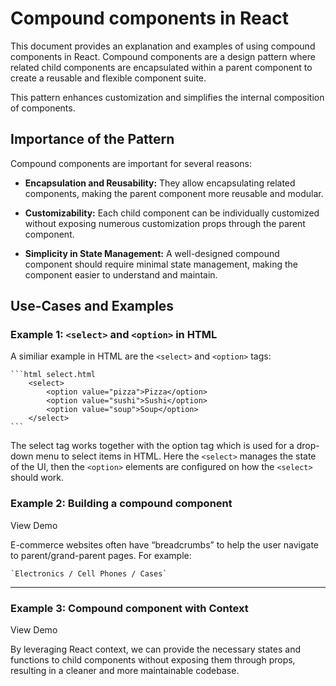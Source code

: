 

# Compound components in React

This document provides an explanation and examples of using compound components in React. Compound components are a design pattern
where related child components are encapsulated within a parent component to create a reusable and flexible component suite.

This pattern enhances customization and simplifies the internal composition of components.

## Importance of the Pattern

Compound components are important for several reasons:

- **Encapsulation and Reusability:** They allow encapsulating related components, making the parent component more reusable and modular.

- **Customizability:** Each child component can be individually customized without exposing numerous customization props through the parent component.

- **Simplicity in State Management:** A well-designed compound component should require minimal state management, making the component easier to understand and maintain.

## Use-Cases and Examples

### Example 1: `<select>` and `<option>` in HTML

A similiar example in HTML are the `<select>` and `<option>` tags:

    ```html select.html
        <select>
            <option value="pizza">Pizza</option>
            <option value="sushi">Sushi</option>
            <option value="soup">Soup</option>
        </select>
    ```

The select tag works together with the option tag which is used for a drop-down menu to select items in HTML. Here the `<select>` manages the state of the UI, then the `<option>` elements are configured on how the `<select>` should work.

### Example 2: Building a compound component

<DemoLink destination="/compound-component/preview/breadcrumbs">
  View Demo
</DemoLink>

E-commerce websites often have “breadcrumbs” to help the user navigate to parent/grand-parent pages. For example:

    `Electronics / Cell Phones / Cases`

---

<BreadcrumbDoc />
<div style={{ height: 100 }} />

### Example 3: Compound component with Context

<DemoLink destination="/compound-component/preview/tabs">View Demo</DemoLink>

By leveraging React context, we can provide the necessary states and functions to child components without exposing them through props, resulting in a cleaner and more maintainable codebase.

<TabsDoc />
<div style={{ height: 300 }} />
